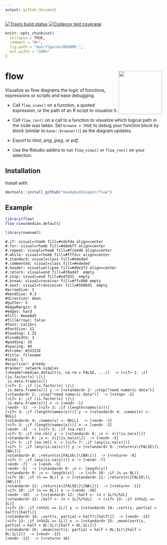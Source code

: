 ```yaml
---
output: github_document
---
```


<!-- badges: start -->
[![Travis build status](https://travis-ci.org/moodymudskipper/flow.svg?branch=master)](https://travis-ci.org/moodymudskipper/flow)
[![Codecov test coverage](https://codecov.io/gh/moodymudskipper/flow/branch/master/graph/badge.svg)](https://codecov.io/gh/moodymudskipper/flow?branch=master)
<!-- badges: end -->


```r
knitr::opts_chunk$set(
  collapse = TRUE,
  comment = "#>",
  fig.path = "man/figures/README-",
  out.width = "100%"
)
```

# flow <img src='man/figures/logo.png' align="right" height="139" />


Visualize as flow diagrams the logic of functions, expressions or scripts and ease debugging.

* Call `flow_view()` on a function, a quoted expression, or the path of an R script
to visualize it.

* Call `flow_run()` on a call to a function to visualize which logical path in the
code was taken. Set `browse = TRUE` to debug your function block by block 
(similar to `base::browser()`) as the diagram updates.

* Export to *html*, *png*, *jpeg*, or *pdf*.

* Use the Rstudio addins to run `flow_view()` or `flow_run()` on your selection.

## Installation

Install with:

``` r
devtools::install_github("moodymudskipper/flow")
```
## Example

```r
library(flow)
flow_view(median.default)
```


```r
library(nomnoml)
```

```nomnoml
#.if: visual=rhomb fill=#e2efda align=center
#.for: visual=rhomb fill=#ddebf7 align=center
#.repeat: visual=rhomb fill=#fce4d6 align=center
#.while: visual=rhomb fill=#fff2cc align=center
#.standard: visual=class fill=#ededed
#.commented: visual=class fill=#ededed
#.header: visual=ellipse fill=#d9e1f2 align=center
#.return: visual=end fill=#70ad47  empty
#.stop: visual=end fill=#ed7d31  empty
#.break: visual=receiver fill=#ffc000 empty
#.next: visual=transceiver fill=#5b9bd5  empty
#arrowSize: 1
#bendSize: 0.3
#direction: down
#gutter: 5
#edgeMargin: 0
#edges: hard
#fill: #eee8d5
#fillArrows: false
#font: Calibri
#fontSize: 12
#leading: 1.25
#lineWidth: 3
#padding: 16
#spacing: 40
#stroke: #33322E
#title: filename
#zoom: 1
#acyclicer: greedy
#ranker: network-simplex
[<header>median.default(x, na.rm = FALSE, ...)]  -> [<if> 1: ;if (is.factor(x) \|\|
 is.data.frame(x))]
[<if> 1: ;if (is.factor(x) \|\|
 is.data.frame(x))] y -> [<standard> 2: ;stop("need numeric data")]
[<standard> 2: ;stop("need numeric data")]  -> [<stop> -2]
[<if> 1: ;if (is.factor(x) \|\|
 is.data.frame(x))] n -> [<end> -1]
[<end> -1]  -> [<if> 3: ;if (length(names(x)))]
[<if> 3: ;if (length(names(x)))] y -> [<standard> 4: ;names(x) <- NULL]
[<standard> 4: ;names(x) <- NULL]  -> [<end> -3]
[<if> 3: ;if (length(names(x)))] n -> [<end> -3]
[<end> -3]  -> [<if> 5: ;if (na.rm)]
[<if> 5: ;if (na.rm)] y -> [<standard> 6: ;x <- x\[!is.na(x)\]]
[<standard> 6: ;x <- x\[!is.na(x)\]]  -> [<end> -5]
[<if> 5: ;if (na.rm)] n -> [<if> 7: ;if (any(is.na(x)))]
[<if> 7: ;if (any(is.na(x)))] y -> [<standard> 8: ;return(x\[FALSE\]\[NA\])]
[<standard> 8: ;return(x\[FALSE\]\[NA\])]  -> [<return> -8]
[<if> 7: ;if (any(is.na(x)))] n -> [<end> -7]
[<end> -7]  -> [<end> -5]
[<end> -5]  -> [<standard> 9: ;n <- length(x)]
[<standard> 9: ;n <- length(x)]  -> [<if> 10: ;if (n == 0L)]
[<if> 10: ;if (n == 0L)] y -> [<standard> 11: ;return(x\[FALSE\]\[NA\])]
[<standard> 11: ;return(x\[FALSE\]\[NA\])]  -> [<return> -11]
[<if> 10: ;if (n == 0L)] n -> [<end> -10]
[<end> -10]  -> [<standard> 12: ;half <- (n + 1L)%/%2L]
[<standard> 12: ;half <- (n + 1L)%/%2L]  -> [<if> 13: ;if (n%%2L == 1L)]
[<if> 13: ;if (n%%2L == 1L)] y -> [<standard> 14: ;sort(x, partial = half)\[half\]]
[<standard> 14: ;sort(x, partial = half)\[half\]]  -> [<end> -13]
[<if> 13: ;if (n%%2L == 1L)] n -> [<standard> 15: ;mean(sort(x, partial = half + 0L:1L)\[half + 0L:1L\])]
[<standard> 15: ;mean(sort(x, partial = half + 0L:1L)\[half + 0L:1L\])]  -> [<end> -13]
[<end> -13]  -> [<return> 16]
```

